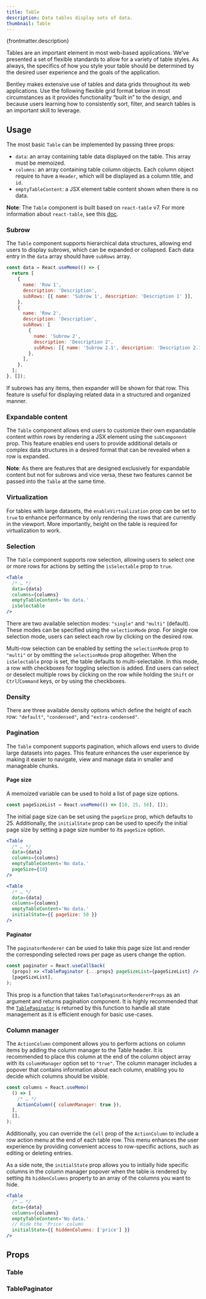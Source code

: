 ```yaml
---
title: Table
description: Data tables display sets of data.
thumbnail: Table
---
```


<p>{frontmatter.description}</p>

Tables are an important element in most web-based applications. We’ve presented a set of flexible standards to allow for a variety of table styles. As always, the specifics of how you style your table should be determined by the desired user experience and the goals of the application.

Bentley makes extensive use of tables and data grids throughout its web applications. Use the following flexible grid format below in most circumstances as it provides functionality “built in” to the design, and because users learning how to consistently sort, filter, and search tables is an important skill to leverage.

## Usage

The most basic `Table` can be implemented by passing three props:

- `data`: an array containing table data displayed on the table. This array must be memoized.
- `columns`: an array containing table column objects. Each column object require to have a `Header`, which will be displayed as a column title, and `id`.
- `emptyTableContent`: a JSX element table content shown when there is no data.

<LiveExample src='Table.main.jsx'>
  <AllExamples.TableMainExample client:load />
</LiveExample>

**Note**: The `Table` component is built based on `react-table` v7. For more information about `react-table`, see this [doc](https://react-table.tanstack.com/docs/api/overview).

### Subrow

The `Table` component supports hierarchical data structures, allowing end users to display subrows, which can be expanded or collapsed. Each data entry in the `data` array should have `subRows` array.

```jsx
const data = React.useMemo(() => {
  return [
    {
      name: 'Row 1',
      description: 'Description',
      subRows: [{ name: 'Subrow 1', description: 'Description 1' }],
    },
    {
      name: 'Row 2',
      description: 'Description',
      subRows: [
        {
          name: 'Subrow 2',
          description: 'Description 2',
          subRows: [{ name: 'Subrow 2.1', description: 'Description 2.1' }],
        },
      ],
    },
  ];
}, []);
```

If subrows has any items, then expander will be shown for that row. This feature is useful for displaying related data in a structured and organized manner.

<LiveExample src='Table.subRows.jsx'>
  <AllExamples.TableSubRowsExample client:load />
</LiveExample>

### Expandable content

The `Table` component allows end users to customize their own expandable content within rows by rendering a JSX element using the `subComponent` prop. This feature enables end users to provide additional details or complex data structures in a desired format that can be revealed when a row is expanded.

<LiveExample src='Table.expandableContent.jsx'>
  <AllExamples.TableExpandableContentExample client:load />
</LiveExample>

**Note**: As there are features that are designed exclusively for expandable content but not for subrows and vice versa, these two features cannot be passed into the `Table` at the same time.

### Virtualization

For tables with large datasets, the `enableVirtualization` prop can be set to `true` to enhance performance by only rendering the rows that are currently in the viewport. More importantly, height on the table is required for virtualization to work.

<LiveExample src='Table.virtualization.jsx'>
  <AllExamples.TableVirtualizationExample client:load />
</LiveExample>

### Selection

The `Table` component supports row selection, allowing users to select one or more rows for actions by setting the `isSelectable` prop to `true`.

```jsx {6}
<Table
  /* … */
  data={data}
  columns={columns}
  emptyTableContent='No data.'
  isSelectable
/>
```

There are two available selection modes: `"single"` and `"multi"` (default). These modes can be specified using the `selectionMode` prop. For single row selection mode, users can select each row by clicking on the desired row.

<LiveExample src='Table.selectSingle.jsx'>
  <AllExamples.TableSelectSingleExample client:load />
</LiveExample>

Multi-row selection can be enabled by setting the `selectionMode` prop to `"multi"` or by omitting the `selectionMode` prop altogether. When the `isSelectable` prop is set, the table defaults to multi-selectable. In this mode, a row with checkboxes for toggling selection is added. End users can select or deselect multiple rows by clicking on the row while holding the `Shift` or `Ctrl`/`Command` keys, or by using the checkboxes.

<LiveExample src='Table.selectMulti.jsx'>
  <AllExamples.TableSelectMultiExample client:load />
</LiveExample>

### Density

There are three available density options which define the height of each row: `"default"`, `"condensed"`, and `"extra-condensed"`.

<LiveExample src='Table.density.jsx'>
  <AllExamples.TableDensityExample client:load />
</LiveExample>

### Pagination

The `Table` component supports pagination, which allows end users to divide large datasets into pages. This feature enhances the user experience by making it easier to navigate, view and manage data in smaller and manageable chunks.

#### Page size

A memoized variable can be used to hold a list of page size options.

```jsx
const pageSizeList = React.useMemo(() => [10, 25, 50], []);
```

The initial page size can be set using the `pageSize` prop, which defaults to 25. Additionally, the `initialState` prop can be used to specify the initial page size by setting a page size number to its `pageSize` option.

```jsx {6}
<Table
  /* … */
  data={data}
  columns={columns}
  emptyTableContent='No data.'
  pageSize={10}
/>
```

```jsx {6}
<Table
  /* … */
  data={data}
  columns={columns}
  emptyTableContent='No data.'
  initialState={{ pageSize: 50 }}
/>
```

#### Paginator

The `paginatorRenderer` can be used to take this page size list and render the corresponding selected rows per page as users change the option.

```jsx
const paginator = React.useCallback(
  (props) => <TablePaginator {...props} pageSizeList={pageSizeList} />,
  [pageSizeList],
);
```

This prop is a function that takes `TablePaginatorRendererProps` as an argument and returns pagination component. It is highly recommended that the [`TablePaginator`](#tablepaginator) is returned by this function to handle all state management as it is efficient enough for basic use-cases.

<LiveExample src='Table.pagination.jsx'>
  <AllExamples.TablePaginationExample client:load />
</LiveExample>

### Column manager

The `ActionColumn` component allows you to perform actions on column items by adding the column manager to the Table header. It is recommended to place this column at the end of the column object array with its `columnManager` option set to `"true"`. The column manager includes a popover that contains information about each column, enabling you to decide which columns should be visible.

```jsx {4}
const columns = React.useMemo(
  () => [
    /* … */
    ActionColumn({ columnManager: true }),
  ],
  [],
);
```

Additionally, you can override the `Cell` prop of the `ActionColumn` to include a row action menu at the end of each table row. This menu enhances the user experience by providing convenient access to row-specific actions, such as editing or deleting entries.

<LiveExample src='Table.columnManager.jsx'>
  <AllExamples.TableColumnManagerExample client:load />
</LiveExample>

As a side note, the `initialState` prop allows you to initially hide specific columns in the column manager popover when the table is rendered by setting its `hiddenColumns` property to an array of the columns you want to hide.

```jsx {7}
<Table
  /* … */
  data={data}
  columns={columns}
  emptyTableContent='No data.'
  // Hide the 'Price' column
  initialState={{ hiddenColumns: ['price'] }}
/>
```

## Props

### Table

<PropsTable path='@itwin/itwinui-react/esm/core/Table/Table.d.ts' />

### TablePaginator

<PropsTable path='@itwin/itwinui-react/esm/core/Table/TablePaginator.d.ts' />
